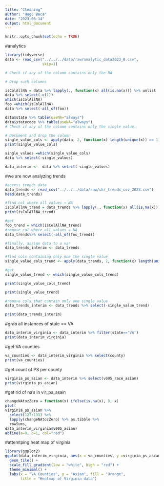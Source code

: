 ```yaml
---
title: "Cleaning"
author: "Hugo Baca"
date: "2023-06-14"
output: html_document
---
```


```r
knitr::opts_chunk$set(echo = TRUE)
```

#analytics
```r
library(tidyverse)
data <- read_csv("../../../data/raw/analytic_data2023_0.csv",
                 skip=1)

# Check if any of the column contains only the NA

# Drop such columns

isColAllNA = data %>% lapply(., function(x) all(is.na(x))) %>% unlist
data %>% select(-c(1))
which(isColAllNA)
foo =which(isColAllNA)
data %>% select(-all_of(foo))

data$state %>% table(useNA="always")
data$statecode %>% table(useNA="always")
# Check if any of the column contains only the single value.

# Document and drop the column
single_value_cols <- apply(data, 2, function(x) length(unique(x)) == 1)
print(single_value_cols)

single_values =which(single_value_cols)
data %>% select(-single_values)

data_interim <-  data %>% select(-single_values)

```

#we are now analyzing trends
```r
#access trends data
data_trends <- read_csv("../../../data/raw/chr_trends_csv_2023.csv")
head(data_trends)

#find col where all values = NA
isColAllNA_trend = data_trends %>% lapply(., function(x) all(is.na(x))) %>% unlist
print(isColAllNA_trend)

#get 
foo_trend = which(isColAllNA_trend)
#remove col where all values = NA
data_trends%>% select(-all_of(foo_trend))

#finally, assign data to a var
data_trends_interim <- data_trends

#find cols containing only one the single value
single_value_cols_trend <- apply(data_trends, 2, function(x) length(unique(x)) == 1)

#get 
single_value_trend <- which(single_value_cols_trend)

print(single_value_cols_trend)

print(single_value_trend)

#remove cols that contain only one single value
data_trends_interim <- data_trends %>% select(-single_value_trend)

print(data_trends_interim)
```
#grab all instances of state == VA
```r
data_interim_virginia <- data_interim %>% filter(state=='VA')
print(data_interim_virginia)
```

#get VA counties
```r
va_counties <- data_interim_virginia %>% select(county)
print(va_counties)
```
#get count of PS per county
```r
virginia_ps_asian <- data_interim %>% select(v005_race_asian)
print(virginia_ps_asian)
```
#get rid of na's in vir_ps_asain
```r
changeNAtozZero = function(x) ifelse(is.na(x), 0, x)
plot(
virginia_ps_asian %>%
  select(127:131) %>%
  lapply(changeNAtozZero) %>% as.tibble %>%
  rowSums,
data_interim_virginia$v005_asian)
abline(a=0, b=1, col="red")
```

#attemtping heat map of virginia 
```r
library(ggplot2)
ggplot(data_interim_virginia, aes(x = va_counties, y =virginia_ps_asian , fill = Orange)) +
  geom_tile() +
  scale_fill_gradient(low = "white", high = "red") +
  theme_minimal() +
  labs(x = "VA Counties", y = "Asian", fill = "Orange", 
       title = "Heatmap of Virginia data") 
```



